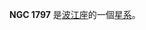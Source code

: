 {{NGCInfoBox|NGCID=NGC 1797|發現者=路易斯·斯威夫特|發現日期=1887年2月13日|其他編號=MCG -1-14-2,MK 1093, IRAS05053-0805|曆元=J2000.0|赤經=5時7分44.9秒
|赤緯=-8°1'8"|星座=波江座|星體=星系|星等=13.5|表面亮度=13.9|藍等=14.4}}

'''NGC 1797''' 是[[波江座|波江座]]的一個[[星系|星系]]。

{{NGCReference|1797}}
{{Catalogs|NGC=1797}}